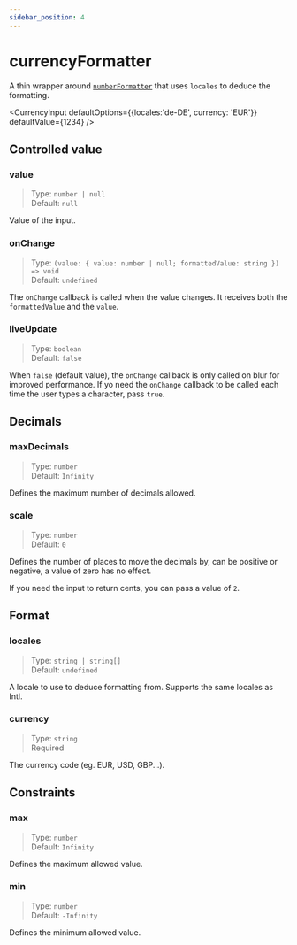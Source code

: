 ```yaml
---
sidebar_position: 4
---
```


# currencyFormatter

A thin wrapper around [`numberFormatter`](./number-formatter) that uses `locales` to deduce the formatting.

<CurrencyInput defaultOptions={{locales:'de-DE', currency: 'EUR'}} defaultValue={1234} />


## Controlled value

### value
> Type: `number | null`<br/>
> Default: `null`

Value of the input.

### onChange
> Type: `(value: { value: number | null; formattedValue: string }) => void`<br/>
> Default: `undefined`

The `onChange` callback is called when the value changes. It receives both the `formattedValue` and the `value`.

### liveUpdate
> Type: `boolean`<br/>
> Default: `false`

When `false` (default value), the `onChange` callback is only called on blur for improved performance.
If yo need the `onChange` callback to be called each time the user types a character, pass `true`.

## Decimals

### maxDecimals
> Type: `number`<br/>
> Default: `Infinity`

Defines the maximum number of decimals allowed.

### scale
> Type: `number`<br/>
> Default: `0`

Defines the number of places to move the decimals by, can be positive or negative, a value of zero has no effect.

If you need the input to return cents, you can pass a value of `2`.

## Format

### locales
> Type: `string | string[]`<br/>
> Default: `undefined`

A locale to use to deduce formatting from. Supports the same locales as Intl.

### currency
> Type: `string`<br/>
> Required

The currency code (eg. EUR, USD, GBP...).

## Constraints

### max
> Type: `number`<br/>
> Default: `Infinity`

Defines the maximum allowed value.

### min
> Type: `number`<br/>
> Default: `-Infinity`

Defines the minimum allowed value.
